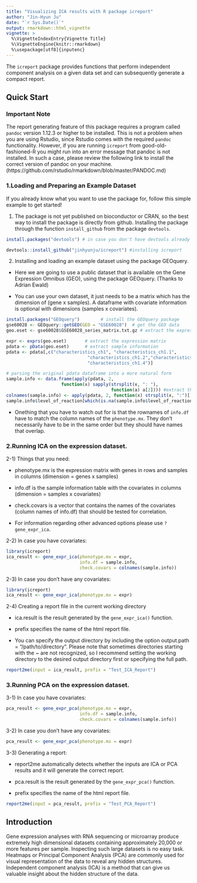 ```yaml
---
title: "Visualizing ICA results with R package icreport"
author: "Jin-Hyun Ju"
date: "`r Sys.Date()`"
output: rmarkdown::html_vignette
vignette: >
  %\VignetteIndexEntry{Vignette Title}
  %\VignetteEngine{knitr::rmarkdown}
  %\usepackage[utf8]{inputenc}
---
```


The `icreport` package provides functions that perform independent component analysis on a given data set and can subsequently generate a compact report. 

## Quick Start

### Important Note

The report generating feature of this package requires a program called ```pandoc``` version 1.12.3 or higher to be installed. This is not a problem when you are using Rstudio, since Rstudio comes with the required ```pandoc``` functionality. However, if you are running ```icreport``` from good-old-fashioned-R you might run into an error message that pandoc is not installed. In such a case, please review the following link to install the correct version of pandoc on your machine. (https://github.com/rstudio/rmarkdown/blob/master/PANDOC.md)

### 1.Loading and Preparing an Example Dataset

If you already know what you want to use the package for, follow this simple example to get started!

1) The package is not yet published on bioconductor or CRAN, so the best way to install the package is directly from github. Installing the package through the function ```install_github``` from the package ```devtools```.

```r
install.packages("devtools") # in case you don't have devtools already

devtools::install_github("jinhyunju/icreport") #installing icreport
```

2) Installing and loading an example dataset using the package GEOquery.

- Here we are going to use a public dataset that is available on the Gene Expression Omnibus (GEO), using the package GEOquery.
(Thanks to Adrian Ewald)

- You can use your own dataset, it just needs to be a matrix which has the dimension of (gene x samples). A dataframe with covariate information is optional with dimensions (samples x covariates). 

```r
install.packages("GEOquery")        # install the GEOquery package
gse60028 <- GEOquery::getGEO(GEO = "GSE60028")  # get the GEO data 
geo.eset <- gse60028$GSE60028_series_matrix.txt.gz # extract the expression set

expr <- exprs(geo.eset)       # extract the expression matrix
pdata <- pData(geo.eset)      # extract sample information
pdata <- pdata[,c("characteristics_ch1", "characteristics_ch1.1",
                               "characteristics_ch1.2","characteristics_ch1.3",
                               "characteristics_ch1.4")]

# parsing the original pdata dataframe into a more natural form
sample.info <- data.frame(apply(pdata, 2, 
                     function(x) sapply(strsplit(x, ": "), 
                                        function(a) a[2]))) #extract the data
colnames(sample.info) <- apply(pdata, 2, function(x) strsplit(x, ":")[[1]][1])
sample.info$level_of_reaction[which(is.na(sample.info$level_of_reaction))] <- "3"  # correct a column which had missing data
```

- Onething that you have to watch out for is that the rownames of ```info.df``` have to match the column names of the ```phenotype.mx```. They don't necessarily have to be in the same order but they should have names that overlap. 


### 2.Running ICA on the expression dataset. 

2-1) Things that you need:

- phenotype.mx is the expression matrix with genes in rows and samples in columns (dimension = genes x samples)

- info.df is the sample information table with the covariates in columns (dimension = samples x covariates)

- check.covars is a vector that contains the names of the covariates (column names of info.df) that should be tested for correlation. 

- For information regarding other advanced options please use ```?gene_expr_ica```.

2-2) In case you have covariates:

```r
library(icreport)
ica_result <- gene_expr_ica(phenotype.mx = expr, 
                            info.df = sample.info,
                            check.covars = colnames(sample.info))

```

2-3) In case you don't have any covariates:

```r
library(icreport)
ica_result <- gene_expr_ica(phenotype.mx = expr)

```

2-4) Creating a report file in the current working directory

- ica.result is the result generated by the ```gene_expr_ica()``` function.

- prefix specifies the name of the html report file. 

- You can specify the output directory by including the option output.path = "/path/to/directory". Please note that sometimes directories starting with the ~ are not recognized, so I recommend setting the working directory to the desired output directory first or specifying the full path. 

```r
report2me(input = ica_result, prefix = "Test_ICA_Report")
```
### 3.Running PCA on the expression dataset. 

3-1) In case you have covariates:

```r

pca_result <- gene_expr_pca(phenotype.mx = expr, 
                            info.df = sample.info,
                            check.covars = colnames(sample.info))

```

3-2) In case you don't have any covariates:

```r

pca_result <- gene_expr_pca(phenotype.mx = expr)

```

3-3) Generating a report:

- report2me automatically detects whether the inputs are ICA or PCA results and it will generate the correct report. 

- pca.result is the result generated by the ```gene_expr_pca()``` function.

- prefix specifies the name of the html report file. 

```r
report2me(input = pca_result, prefix = "Test_PCA_Report")
```

## Introduction

Gene expression analyses with RNA sequencing or microarray produce extremely high dimensional datasets containing approximately 20,000 or more features per sample. Inspecting such large datasets is no easy task. Heatmaps or Principal Component Analysis (PCA) are commonly used for visual representation of the data to reveal any hidden structures. Independent component analysis (ICA) is a method that can give us valuable insight about the hidden structure of the data. 

